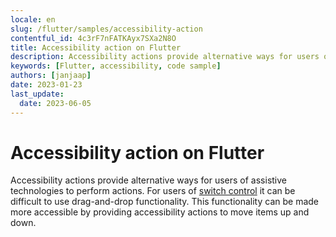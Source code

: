 ```yaml
---
locale: en
slug: /flutter/samples/accessibility-action
contentful_id: 4c3rF7nFATKAyx7SXa2N8O
title: Accessibility action on Flutter
description: Accessibility actions provide alternative ways for users of assistive technologies to perform actions.
keywords: [Flutter, accessibility, code sample]
authors: [janjaap]
date: 2023-01-23
last_update:
  date: 2023-06-05
---
```


# Accessibility action on Flutter

Accessibility actions provide alternative ways for users of assistive technologies to perform actions. For users of [switch control](https://appt.org/en/docs/ios/features/switch-control) it can be difficult to use drag-and-drop functionality. This functionality can be made more accessible by providing accessibility actions to move items up and down.

<CodeSample id="accessibility-action" locale="en" platform="flutter"/>
